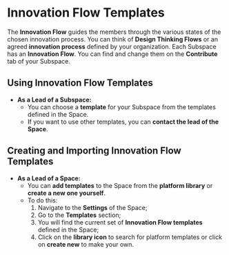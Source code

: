 # Innovation Flow Templates

The **Innovation Flow** guides the members through the various states of the chosen innovation process. You can think of **Design Thinking Flows** or an agreed **innovation process** defined by your organization. Each Subspace has an **Innovation Flow**. You can find and change them on the **Contribute** tab of your Subspace.

## Using Innovation Flow Templates

- **As a Lead of a Subspace:**
  - You can choose a **template** for your Subspace from the templates defined in the Space.
  - If you want to use other templates, you can **contact the lead of the Space**.

## Creating and Importing Innovation Flow Templates

- **As a Lead of a Space:**
  - You can **add templates** to the Space from the **platform library** or **create a new one yourself**.
  - To do this:
    1. Navigate to the **Settings** of the Space;
    2. Go to the **Templates** section;
    3. You will find the current set of **Innovation Flow templates** defined in the Space;
    4. Click on the **library icon** to search for platform templates or click on **create new** to make your own.
